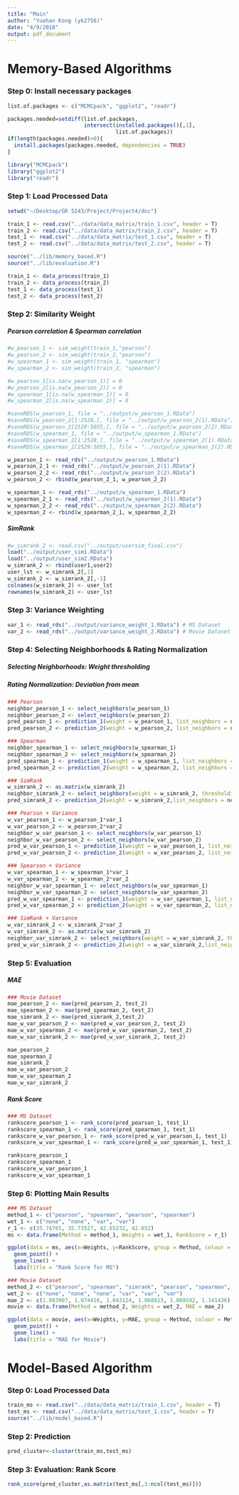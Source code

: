 ```yaml
---
title: "Main"
author: "Yuehan Kong (yk2756)"
date: "4/9/2018"
output: pdf_document
---
```


# Memory-Based Algorithms

### Step 0: Install necessary packages
```r
list.of.packages <- c("MCMCpack", "ggplot2", "readr")

packages.needed=setdiff(list.of.packages, 
                        intersect(installed.packages()[,1], 
                                  list.of.packages))
if(length(packages.needed)>0){
  install.packages(packages.needed, dependencies = TRUE)
}

library("MCMCpack")
library("ggplot2")
library("readr")
```

### Step 1: Load Processed Data
```r
setwd("~/Desktop/GR 5243/Project/Project4/doc")

train_1 <- read.csv("../data/data_matrix/train_1.csv", header = T)
train_2 <- read.csv("../data/data_matrix/train_2.csv", header = T)
test_1 <- read.csv("../data/data_matrix/test_1.csv", header = T)
test_2 <- read.csv("../data/data_matrix/test_2.csv", header = T)

source("../lib/memory_based.R")
source("../lib/evaluation.R")

train_1 <- data_process(train_1)
train_2 <- data_process(train_2)
test_1 <- data_process(test_1)
test_2 <- data_process(test_2)
```

### Step 2: Similarity Weight
##### Pearson correlation & Spearman correlation
```r
#w_pearson_1 <- sim_weight(train_1,"pearson") 
#w_pearson_2 <- sim_weight(train_2,"pearson")
#w_spearman_1 <- sim_weight(train_1, "spearman")
#w_spearman_2 <- sim_weight(train_2, "spearman")

#w_pearson_1[is.na(w_pearson_1)] = 0
#w_pearson_2[is.na(w_pearson_2)] = 0
#w_spearman_1[is.na(w_spearman_1)] = 0
#w_spearman_2[is.na(w_spearman_2)] = 0

#saveRDS(w_pearson_1, file = "../output/w_pearson_1.RData")
#saveRDS(w_pearson_2[1:2528,], file = "../output/w_pearson_2(1).RData")
#saveRDS(w_pearson_2[2529:5055,], file = "../output/w_pearson_2(2).RData")
#saveRDS(w_spearman_1, file = "../output/w_spearman_1.RData")
#saveRDS(w_spearman_2[1:2528,], file = "../output/w_spearman_2(1).RData")
#saveRDS(w_spearman_2[2529:5055,], file = "../output/w_spearman_2(2).RData")

w_pearson_1 <- read_rds("../output/w_pearson_1.RData")
w_pearson_2_1 <- read_rds("../output/w_pearson_2(1).RData")
w_pearson_2_2 <- read_rds("../output/w_pearson_2(2).RData")
w_pearson_2 <- rbind(w_pearson_2_1, w_pearson_2_2)

w_spearman_1 <- read_rds("../output/w_spearman_1.RData")
w_spearman_2_1 <- read_rds("../output/w_spearman_2(1).RData")
w_spearman_2_2 <- read_rds("../output/w_spearman_2(2).RData")
w_spearman_2 <- rbind(w_spearman_2_1, w_spearman_2_2)
```

##### SimRank
```r
#w_simrank_2 <- read.csv("../output/usersim_final.csv")
load("../output/user_sim1.RData")
load("../output/user_sim2.RData")
w_simrank_2 <- rbind(user1,user2)
user_lst <- w_simrank_2[,1]
w_simrank_2 <- w_simrank_2[,-1]
colnames(w_simrank_2) <- user_lst
rownames(w_simrank_2) <- user_lst
```

### Step 3: Variance Weighting
```r
var_1 <- read_rds("../output/variance_weight_1.RData") # MS Dataset
var_2 <- read_rds("../output/variance_weight_2.RData") # Movie Dataset
```

### Step 4: Selecting Neighborhoods & Rating Normalization
##### Selecting Neighborhoods: Weight thresholding
##### Rating Normalization: Deviation from mean

```r
### Pearson
neighbor_pearson_1 <- select_neighbors(w_pearson_1)
neighbor_pearson_2 <- select_neighbors(w_pearson_2)
pred_pearson_1 <- prediction_1(weight = w_pearson_1, list_neighbors = neighbor_pearson_1)
pred_pearson_2 <- prediction_2(weight = w_pearson_2, list_neighbors = neighbor_pearson_2)

### Spearman
neighbor_spearman_1 <- select_neighbors(w_spearman_1)
neighbor_spearman_2 <- select_neighbors(w_spearman_2)
pred_spearman_1 <- prediction_1(weight = w_spearman_1, list_neighbors = neighbor_spearman_1)
pred_spearman_2 <- prediction_2(weight = w_spearman_2, list_neighbors = neighbor_spearman_2)

### SimRank
w_simrank_2 <- as.matrix(w_simrank_2)
neighbor_simrank_2 <- select_neighbors(weight = w_simrank_2, thresholding = 0.006)
pred_simrank_2 <- prediction_2(weight = w_simrank_2,list_neighbors = neighbor_simrank_2)

### Pearson + Variance
w_var_pearson_1 <- w_pearson_1*var_1 
w_var_pearson_2 <- w_pearson_2*var_2
neighbor_w_var_pearson_1 <- select_neighbors(w_var_pearson_1)
neighbor_w_var_pearson_2 <- select_neighbors(w_var_pearson_2)
pred_w_var_pearson_1 <- prediction_1(weight = w_var_pearson_1, list_neighbors = neighbor_w_var_pearson_1)
pred_w_var_pearson_2 <- prediction_2(weight = w_var_pearson_2, list_neighbors = neighbor_w_var_pearson_2)

### Spearson + Variance
w_var_spearman_1 <- w_spearman_1*var_1
w_var_spearman_2 <- w_spearman_2*var_2
neighbor_w_var_spearman_1 <- select_neighbors(w_var_spearman_1)
neighbor_w_var_spearman_2 <- select_neighbors(w_var_spearman_2)
pred_w_var_spearman_1 <- prediction_1(weight = w_var_spearman_1, list_neighbors = neighbor_w_var_spearman_1)
pred_w_var_spearman_2 <- prediction_2(weight = w_var_spearman_2, list_neighbors = neighbor_w_var_spearman_2)

### SimRank + Variance
w_var_simrank_2 <- w_simrank_2*var_2
w_var_simrank_2 <- as.matrix(w_var_simrank_2)
neighbor_var_simrank_2 <- select_neighbors(weight = w_var_simrank_2, thresholding = 0.006)
pred_w_var_simrank_2 <- prediction_2(weight = w_var_simrank_2,list_neighbors = neighbor_var_simrank_2)
```

### Step 5: Evaluation
##### MAE 
```r
### Movie Dataset
mae_pearson_2 <- mae(pred_pearson_2, test_2)
mae_spearman_2 <- mae(pred_spearman_2, test_2)
mae_simrank_2 <- mae(pred_simrank_2,test_2)
mae_w_var_pearson_2 <- mae(pred_w_var_pearson_2, test_2)
mae_w_var_spearman_2 <- mae(pred_w_var_spearman_2, test_2)
mae_w_var_simrank_2 <- mae(pred_w_var_simrank_2, test_2)

mae_pearson_2
mae_spearman_2
mae_simrank_2
mae_w_var_pearson_2
mae_w_var_spearman_2
mae_w_var_simrank_2
```

##### Rank Score
```r
### MS Dataset
rankscore_pearson_1 <- rank_score(pred_pearson_1, test_1)
rankscore_spearman_1 <- rank_score(pred_spearman_1, test_1)
rankscore_w_var_pearson_1 <- rank_score(pred_w_var_pearson_1, test_1)
rankscore_w_var_spearman_1 <- rank_score(pred_w_var_spearman_1, test_1)

rankscore_pearson_1
rankscore_spearman_1
rankscore_w_var_pearson_1
rankscore_w_var_spearman_1
```

### Step 6: Plotting Main Results
```r
### MS Dataset
method_1 <- c("pearson", "spearman", "pearson", "spearman")
wet_1 <- c("none", "none", "var", "var")
r_1 <- c(35.74765, 35.73527, 42.65232, 42.652)
ms <- data.frame(Method = method_1, Weights = wet_1, RankScore = r_1)

ggplot(data = ms, aes(x=Weights, y=RankScore, group = Method, colour = Method)) +
  geom_point() +
  geom_line() +
  labs(title = "Rank Score for MS")

### Movie Dataset
method_2 <- c("pearson", "spearman", "simrank", "pearson", "spearman", "simrank")
wet_2 <- c("none", "none", "none", "var", "var", "var")
mae_2 <- c(1.083907, 1.074416, 1.043124, 1.068813, 1.069592, 1.141436)
movie <- data.frame(Method = method_2, Weights = wet_2, MAE = mae_2)

ggplot(data = movie, aes(x=Weights, y=MAE, group = Method, colour = Method)) +
  geom_point() +
  geom_line() +
  labs(title = "MAE for Movie")
```


# Model-Based Algorithm

### Step 0: Load Processed Data
```r
train_ms <- read.csv("../data/data_matrix/train_1.csv", header = T)
test_ms <- read.csv("../data/data_matrix/test_1.csv", header = T)
source("../lib/model_based.R")
```

### Step 2: Prediction
```r
pred_cluster<-cluster(train_ms,test_ms)
```


### Step 3: Evaluation: Rank Score
```r
rank_score(pred_cluster,as.matrix(test_ms[,3:ncol(test_ms)]))
```










